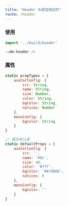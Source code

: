 ```yaml
---
title: "Header 头部及侧边栏"
route: /header
---
```


### 使用

```jsx
import '../build/header'

;<dm-header />
```

### 属性

```js
static propTypes = {
    avatarConfig: {
        src: String,
        name: String,
        size: Number,
        color: String,
        bgColor: String,
        notices: Number
    },
    menuConfig: {
        bgColor: String
    }
}

// 属性默认值
static defaultProps = {
    avatarConfig: {
        src: '',
        name: 'K8s',
        size: 40,
        color: '#fff',
        bgColor: '#87d068',
        notices: 0
    },
    menuConfig: {
        bgColor: ''
    }
}
```
